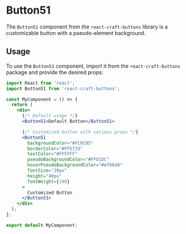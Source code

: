 
<Meta title="Buttons/Button51" component={Button51} />

# Button51

The `Button51` component from the `react-craft-buttons` library is a customizable button with a pseudo-element background.

## Usage

To use the `Button51` component, import it from the `react-craft-buttons` package and provide the desired props:

```jsx
import React from 'react';
import Button51 from 'react-craft-buttons';  

const MyComponent = () => {
  return (
    <div>
      {/* Default usage */}
      <Button51>Default Button</Button51>

      {/* Customized button with various props */}
      <Button51
        backgroundColor="#FC6C85"
        borderColor="#FF5733"
        textColor="#FFFFFF"
        pseudoBackgroundColor="#FFD1DC"
        hoverPseudoBackgroundColor="#ef66d8"
        fontSize="20px"
        height="40px"
        fontWeight={100}
      >
        Customized Button
      </Button51>
    </div>
  );
};

export default MyComponent;
